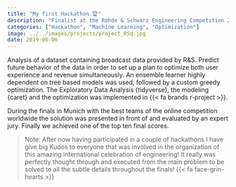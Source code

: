 ```yaml
---
title: "My first Hackathon 🏆"
description: "Finalist at the Rohde & Schwarz Engineering Competition 2019 - 5G Broadcast"  
categories: ["Hackathon", "Machine Learning", "Optimization"]
image: ../../images/projects/project_RSq.jpg
date: 2019-06-06
---
```


Analysis of a dataset containing broadcast data provided by R&S. Predict future behavior of the data in order to set up a plan to optimize both user experience and revenue simultaneously. An ensemble learner highly dependent on tree based models was used, followed by a custom greedy optimization. The Exploratory Data Analysis {tidyverse}, the modeling {caret} and the optimization was implemented in {{< fa brands r-project >}}.

During the finals in Munich with the best teams of the online competition worldwide the solution was presented in front of and evaluated by an expert jury. Finally we achieved one of the top ten final scores.

> Note: After now having participated in a couple of hackathons I have give big Kudos to everyone that was involved in the organization of this amazing international celebration of engineering! It really was perfectly thought through and executed from the main problem to be solved to all the subtle details throughout the finals! {{< fa face-grin-hearts >}}